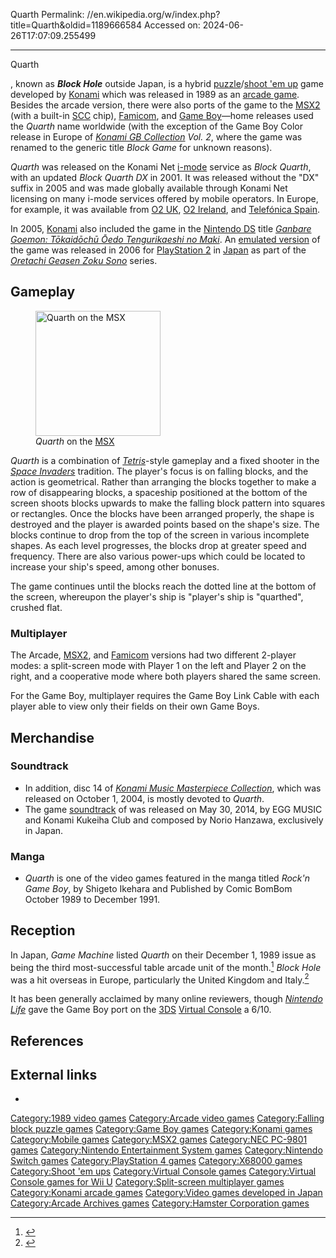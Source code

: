 Quarth
Permalink: //en.wikipedia.org/w/index.php?title=Quarth&oldid=1189666584
Accessed on: 2024-06-26T17:07:09.255499



------
Quarth
{{Infobox video game
|title     = Quarth
|image     = Quarth Poster.png
|caption   = Arcade flyer 
|developer = [[Konami]]
|publisher = Konami 
|composer  = Norio Hanzawa
|released  = '''Arcade''' {{vgrelease|JP|October 9, 1989<ref>{{cite web |title=Block Hole (Registration Number PA0000441885) |url=https://cocatalog.loc.gov |website=[[United States Copyright Office]] |access-date=20 September 2021}}</ref><ref>{{cite web |title=Quarth |url=https://mediaarts-db.bunka.go.jp/id/M731798 |website=Media Arts Database |publisher=[[Agency for Cultural Affairs]] |access-date=20 September 2021}}</ref>|WW|Late 1989}} '''MSX2'''<br>{{Video game release|JP|March 9, 1990}}'''Game Boy'''<br>{{Video game release|JP|March 16, 1990|NA|December 1990}}'''Famicom'''<br>{{Video game release|JP|April 13, 1990}}'''[[i-mode]] phones'''<br>{{Video game release|EU|2005}}'''i-Revo'''<br>{{vgrelease|JP|June 19, 2006}}'''Virtual Console'''<br><u>Wii (MSX)</u><br>{{Video game release|JP|February 2, 2010}}<u>Nintendo 3DS (Game Boy)</u><br>{{Video game release|JP|February 22, 2012}} {{Video game release|NA|September 27, 2012}}<u>Wii U (MSX)</u><br>{{Video game release|JP|April 23, 2014}}<u>PS4 & Nintendo Switch (Arcade)</u><br>{{Video game release|WW|January 21, 2021}}
|genre     = [[Puzzle video game|Puzzle game]]/[[Shoot 'em up]]
|platforms = [[Arcade video game|Arcade]], [[MSX|MSX2]], [[NEC PC-9801]], [[X68000]], [[Nintendo Entertainment System|Famicom]], [[Game Boy]], [[Mobile phone]]
}}

{{nihongo|'''''Quarth'''''|クォース|Kwōsu}}, known as '''''Block Hole''''' outside Japan, is a hybrid [[Puzzle video game|puzzle]]/[[shoot 'em up]] game developed by [[Konami]] which was released in 1989 as an [[arcade game]]. Besides the arcade version, there were also ports of the game to the [[MSX|MSX2]] (with a built-in [[Konami SCC|SCC]] chip), [[Nintendo Entertainment System|Famicom]], and [[Game Boy]]—home releases used the ''Quarth'' name worldwide (with the exception of the Game Boy Color release in Europe of ''[[Konami GB Collection]] Vol. 2'', where the game was renamed to the generic title ''Block Game'' for unknown reasons).

''Quarth'' was released on the Konami Net [[i-mode]] service as ''Block Quarth'', with an updated ''Block Quarth DX'' in 2001. It was released without the "DX" suffix in 2005 and was made globally available through Konami Net licensing on many i-mode services offered by mobile operators. In Europe, for example, it was available from [[O2 (UK)|O2 UK]], [[O2 (Ireland)|O2 Ireland]], and [[Telefónica|Telefónica Spain]].

In 2005, [[Konami]] also included the game in the [[Nintendo DS]] title ''[[Ganbare Goemon: Tōkai Dōchū Ōedo Tengu ri Kaeshi no Maki|Ganbare Goemon: Tōkaidōchū Ōedo Tengurikaeshi no Maki]]''. An [[Video game console emulator|emulated version]] of the game was released in 2006 for [[PlayStation 2]] in [[Japan]] as part of the ''[[Oretachi Geasen Zoku Sono]]'' series.

== Gameplay ==
[[Image:Quarth screenshot 01.png|200px|thumb|left|''Quarth'' on the [[MSX]]]]

''Quarth'' is a combination of ''[[Tetris]]''-style gameplay and a fixed shooter in the ''[[Space Invaders]]'' tradition. The player's focus is on falling blocks, and the action is geometrical. Rather than arranging the blocks together to make a row of disappearing blocks, a spaceship positioned at the bottom of the screen shoots blocks upwards to make the falling block pattern into squares or rectangles. Once the blocks have been arranged properly, the shape is destroyed and the player is awarded points based on the shape's size. The blocks continue to drop from the top of the screen in various incomplete shapes. As each level progresses, the blocks drop at greater speed and frequency. There are also various power-ups which could be located to increase your ship's speed, among other bonuses.

The game continues until the blocks reach the dotted line at the bottom of the screen, whereupon the player's ship is "player's ship is "quarthed", crushed flat.

=== Multiplayer ===
The Arcade, [[MSX|MSX2]], and [[Nintendo Entertainment System|Famicom]] versions had two different 2-player modes: a split-screen mode with Player 1 on the left and Player 2 on the right, and a cooperative mode where both players shared the same screen.

For the Game Boy, multiplayer requires the Game Boy Link Cable with each player able to view only their fields on their own Game Boys.

== Merchandise ==
=== Soundtrack ===
* In addition, disc 14 of ''[[Konami Music Masterpiece Collection]]'', which was released on October 1, 2004, is mostly devoted to ''Quarth''.
* The game [[soundtrack]] of {{nihongo|'''''Quarth Soundtracks'''''|クォース}} was released on May 30, 2014, by EGG MUSIC and Konami Kukeiha Club and composed by Norio Hanzawa, exclusively in Japan.

=== Manga ===
* ''Quarth'' is one of the video games featured in the manga titled ''Rock'n Game Boy'', by Shigeto Ikehara and Published by Comic BomBom October 1989 to December 1991.

==Reception==
In Japan, ''Game Machine'' listed ''Quarth'' on their December 1, 1989 issue as being the third most-successful table arcade unit of the month.<ref>{{cite magazine|title=Game Machine's Best Hit Games 25 - テーブル型TVゲーム機 (Table Videos)|magazine=[[:ja:ゲームマシン|Game Machine]]|issue=369|publisher=[[:ja:アミューズメント通信社|Amusement Press, Inc.]]|date=1 December 1989|page=29|lang=ja}}</ref> ''Block Hole'' was a hit overseas in Europe, particularly the United Kingdom and Italy.<ref name="RePlay140">{{cite magazine |title=International News: London Preview |magazine=RePlay |date=January 1990 |volume=15 |issue=4 |pages=140, 142 |url=https://archive.org/details/re-play-volume-14-issue-no.-4-january-1990-600DPI/RePlay%20-%20Volume%2014%2C%20Issue%20No.%204%20-%20January%201990/page/140}}</ref>

It has been generally acclaimed by many online reviewers, though ''[[Nintendo Life]]'' gave the Game Boy port on the [[3DS]] [[Virtual Console]] a 6/10.

==References==
{{Reflist}}

==External links==
*{{moby game|id=/quarth}}

{{Authority control}}

[[Category:1989 video games]]
[[Category:Arcade video games]]
[[Category:Falling block puzzle games]]
[[Category:Game Boy games]]
[[Category:Konami games]]
[[Category:Mobile games]]
[[Category:MSX2 games]]
[[Category:NEC PC-9801 games]]
[[Category:Nintendo Entertainment System games]]
[[Category:Nintendo Switch games]]
[[Category:PlayStation 4 games]]
[[Category:X68000 games]]
[[Category:Shoot 'em ups]]
[[Category:Virtual Console games]]
[[Category:Virtual Console games for Wii U]]
[[Category:Split-screen multiplayer games]]
[[Category:Konami arcade games]]
[[Category:Video games developed in Japan]]
[[Category:Arcade Archives games]]
[[Category:Hamster Corporation games]]